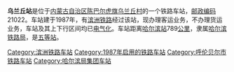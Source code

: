 {{noteTA
|1=zh-cn:始发车次; zh-hk:列車班次;
|2=zh-cn:车次; zh-hk:班次;
}}
{{Infobox China railway station 
|车站名称 = 乌兰丘站
|车站名称拼音 = 
|车站地址 = [[内蒙古自治区|内蒙古自治区]][[陈巴尔虎旗|陈巴尔虎旗]]
|归属 = [[哈尔滨铁路局|哈尔滨铁路局]]
|车站等级 = [[五等站_(中铁)|五等站]]
|线路 = [[滨洲铁路|滨洲铁路]]
}}
'''乌兰丘站'''是位于[[内蒙古自治区|内蒙古自治区]][[陈巴尔虎旗|陈巴尔虎旗]][[乌兰丘村|乌兰丘村]]的一个铁路车站，[[邮政编码|邮政编码]]21022。车站建于1987年，有[[滨洲铁路|滨洲铁路]]经过该站，现办理客运业务，不办理货运业务，车站及其上下行区间均已[[电气化|电气化]]。车站距离[[哈尔滨站|哈尔滨站]]789[[公里|公里]]，隶属[[哈尔滨铁路局|哈尔滨铁路局]]，是[[五等站_(中铁)|五等站]]。

{{start rail box}}
{{s-inop|[[乌固诺尔站|乌固诺尔站]]}}
{{s-line|[[滨洲铁路|滨洲铁路]]}}
{{s-inop|[[东宫站|东宫站]]}}
{{end box}}
{{滨洲铁路}}
{{铁路车站小作品}}
{{内蒙古小作品}}

[[Category:滨洲铁路车站|Category:滨洲铁路车站]]
[[Category:1987年启用的铁路车站|Category:1987年启用的铁路车站]]
[[Category:呼伦贝尔市铁路车站|Category:呼伦贝尔市铁路车站]]
[[Category:哈尔滨局集团车站|Category:哈尔滨局集团车站]]